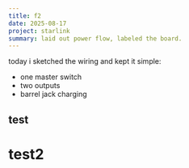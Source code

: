 ```yaml
---
title: f2
date: 2025-08-17
project: starlink
summary: laid out power flow, labeled the board.
---
```


today i sketched the wiring and kept it simple:

- one master switch
- two outputs
- barrel jack charging

## test

# test2
